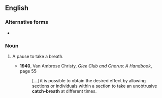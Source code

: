 ==English==

===Alternative forms===
* {{l|en|catch breath}}

===Noun===
{{en-noun|head=[[catch]]-[[breath]]}}

# {{lb|en|drama|singing}} A pause to take a breath.
#* '''1940''', Van Ambrose Christy, ''Glee Club and Chorus: A Handbook'', page 55
#*: […] it is possible to obtain the desired effect by allowing sections or individuals within a section to take an unobtrusive '''catch-breath''' at different times.